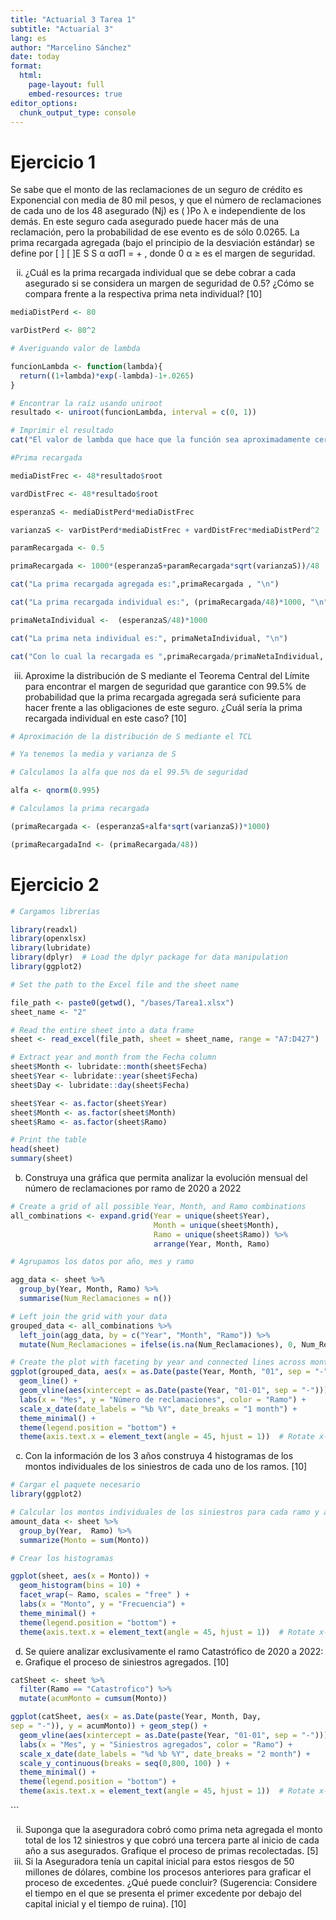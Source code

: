 ```yaml
---
title: "Actuarial 3 Tarea 1"
subtitle: "Actuarial 3"
lang: es
author: "Marcelino Sánchez"
date: today
format:
  html:
    page-layout: full
    embed-resources: true
editor_options: 
  chunk_output_type: console
---
```


# Ejercicio 1

Se sabe que el monto de las reclamaciones de un seguro de crédito es Exponencial
con media de 80 mil pesos, y que el número de reclamaciones de cada uno de los 48
asegurado (Nj) es ( )Po
λ e independiente de los demás. En este seguro cada
asegurado puede hacer más de una reclamación, pero la probabilidad de ese evento es
de sólo 0.0265. La prima recargada agregada (bajo el principio de la desviación
estándar) se define por [ ] [ ]E S S
α
ασΠ = + , donde 0
α ≥ es el margen de seguridad.

ii) ¿Cuál es la prima recargada individual que se debe cobrar a cada asegurado si
se considera un margen de seguridad de 0.5? ¿Cómo se compara frente a la
respectiva prima neta individual? [10]

```r
mediaDistPerd <- 80

varDistPerd <- 80^2

# Averiguando valor de lambda

funcionLambda <- function(lambda){
  return((1+lambda)*exp(-lambda)-1+.0265)
}

# Encontrar la raíz usando uniroot
resultado <- uniroot(funcionLambda, interval = c(0, 1))

# Imprimir el resultado
cat("El valor de lambda que hace que la función sea aproximadamente cero es:", resultado$root, "\n")

#Prima recargada

mediaDistFrec <- 48*resultado$root

vardDistFrec <- 48*resultado$root

esperanzaS <- mediaDistPerd*mediaDistFrec

varianzaS <- varDistPerd*mediaDistFrec + vardDistFrec*mediaDistPerd^2

paramRecargada <- 0.5

primaRecargada <- 1000*(esperanzaS+paramRecargada*sqrt(varianzaS))/48

cat("La prima recargada agregada es:",primaRecargada , "\n")

cat("La prima recargada individual es:", (primaRecargada/48)*1000, "\n")

primaNetaIndividual <-  (esperanzaS/48)*1000

cat("La prima neta individual es:", primaNetaIndividual, "\n")

cat("Con lo cual la recargada es ",primaRecargada/primaNetaIndividual, " veces la neta", "\n" )

```



iii) Aproxime la distribución de S mediante el Teorema Central del Límite para
encontrar el margen de seguridad que garantice con 99.5% de probabilidad que
la prima recargada agregada será suficiente para hacer frente a las obligaciones
de este seguro. ¿Cuál sería la prima recargada individual en este caso? [10]

```r
# Aproximación de la distribución de S mediante el TCL

# Ya tenemos la media y varianza de S

# Calculamos la alfa que nos da el 99.5% de seguridad

alfa <- qnorm(0.995)

# Calculamos la prima recargada

(primaRecargada <- (esperanzaS+alfa*sqrt(varianzaS))*1000)

(primaRecargadaInd <- (primaRecargada/48))
```

# Ejercicio 2

```r
# Cargamos librerías

library(readxl)
library(openxlsx)
library(lubridate)
library(dplyr)  # Load the dplyr package for data manipulation
library(ggplot2)


```


```r
# Set the path to the Excel file and the sheet name

file_path <- paste0(getwd(), "/bases/Tarea1.xlsx")
sheet_name <- "2"

# Read the entire sheet into a data frame
sheet <- read_excel(file_path, sheet = sheet_name, range = "A7:D427")

# Extract year and month from the Fecha column
sheet$Month <- lubridate::month(sheet$Fecha)
sheet$Year <- lubridate::year(sheet$Fecha)
sheet$Day <- lubridate::day(sheet$Fecha)

sheet$Year <- as.factor(sheet$Year)
sheet$Month <- as.factor(sheet$Month)
sheet$Ramo <- as.factor(sheet$Ramo)

# Print the table
head(sheet)
summary(sheet)

```

b) Construya una gráfica que permita analizar la evolución mensual del número de
reclamaciones por ramo de 2020 a 2022

```r
# Create a grid of all possible Year, Month, and Ramo combinations
all_combinations <- expand.grid(Year = unique(sheet$Year),
                                Month = unique(sheet$Month),
                                Ramo = unique(sheet$Ramo)) %>%
                                arrange(Year, Month, Ramo)

# Agrupamos los datos por año, mes y ramo

agg_data <- sheet %>%
  group_by(Year, Month, Ramo) %>%
  summarise(Num_Reclamaciones = n())

# Left join the grid with your data
grouped_data <- all_combinations %>%
  left_join(agg_data, by = c("Year", "Month", "Ramo")) %>%
  mutate(Num_Reclamaciones = ifelse(is.na(Num_Reclamaciones), 0, Num_Reclamaciones)) 

# Create the plot with faceting by year and connected lines across months
ggplot(grouped_data, aes(x = as.Date(paste(Year, Month, "01", sep = "-")), y = Num_Reclamaciones, color = Ramo, group = Ramo)) +
  geom_line() +
  geom_vline(aes(xintercept = as.Date(paste(Year, "01-01", sep = "-"))), color = "black", linetype = "dashed") +
  labs(x = "Mes", y = "Número de reclamaciones", color = "Ramo") +
  scale_x_date(date_labels = "%b %Y", date_breaks = "1 month") +
  theme_minimal() +
  theme(legend.position = "bottom") +
  theme(axis.text.x = element_text(angle = 45, hjust = 1))  # Rotate x-axis labels for readability

```

c) Con la información de los 3 años construya 4 histogramas de los montos individuales
de los siniestros de cada uno de los ramos. [10]

```r
# Cargar el paquete necesario
library(ggplot2)

# Calcular los montos individuales de los siniestros para cada ramo y año
amount_data <- sheet %>%
  group_by(Year,  Ramo) %>%
  summarize(Monto = sum(Monto))

# Crear los histogramas

ggplot(sheet, aes(x = Monto)) +
  geom_histogram(bins = 10) +
  facet_wrap(~ Ramo, scales = "free" ) +
  labs(x = "Monto", y = "Frecuencia") +
  theme_minimal() +
  theme(legend.position = "bottom") +
  theme(axis.text.x = element_text(angle = 45, hjust = 1))  # Rotate x-axis labels for readability

```

d) Se quiere analizar exclusivamente el ramo Catastrófico de 2020 a 2022:
i) Grafique el proceso de siniestros agregados. [10]

```r
catSheet <- sheet %>%
  filter(Ramo == "Catastrofico") %>%
  mutate(acumMonto = cumsum(Monto))

ggplot(catSheet, aes(x = as.Date(paste(Year, Month, Day, 
sep = "-")), y = acumMonto)) + geom_step() +
  geom_vline(aes(xintercept = as.Date(paste(Year, "01-01", sep = "-"))), color = "black", linetype = "dashed") +
  labs(x = "Mes", y = "Siniestros agregados", color = "Ramo") +
  scale_x_date(date_labels = "%d %b %Y", date_breaks = "2 month") +
  scale_y_continuous(breaks = seq(0,800, 100) ) +
  theme_minimal() +
  theme(legend.position = "bottom") +
  theme(axis.text.x = element_text(angle = 45, hjust = 1))  # Rotate x-axis labels for readability

```


```

ii) Suponga que la aseguradora cobró como prima neta agregada el monto total de
los 12 siniestros y que cobró una tercera parte al inicio de cada año a sus
asegurados. Grafique el proceso de primas recolectadas. [5]
iii) Si la Aseguradora tenía un capital inicial para estos riesgos de 50 millones de
dólares, combine los procesos anteriores para graficar el proceso de excedentes.
¿Qué puede concluir? (Sugerencia: Considere el tiempo en el que se presenta
el primer excedente por debajo del capital inicial y el tiempo de ruina). [10]



